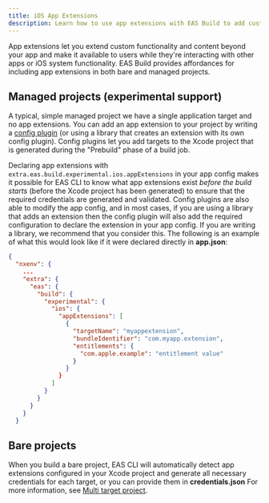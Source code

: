```yaml
---
title: iOS App Extensions
description: Learn how to use app extensions with EAS Build to add custom functionality.
---
```


App extensions let you extend custom functionality and content beyond your app and make it available to users while they're interacting with other apps or iOS system functionality. EAS Build provides affordances for including app extensions in both bare and managed projects.

## Managed projects (experimental support)

A typical, simple managed project we have a single application target and no app extensions. You can add an app extension to your project by writing a [config plugin](/config-plugins/introduction/) (or using a library that creates an extension with its own config plugin). Config plugins let you add targets to the Xcode project that is generated during the "Prebuild" phase of a build job.

Declaring app extensions with `extra.eas.build.experimental.ios.appExtensions` in your app config makes it possible for EAS CLI to know what app extensions exist _before the build starts_ (before the Xcode project has been generated) to ensure that the required credentials are generated and validated. Config plugins are also able to modify the app config, and in most cases, if you are using a library that adds an extension then the config plugin will also add the required configuration to declare the extension in your app config. If you are writing a library, we recommend that you consider this. The following is an example of what this would look like if it were declared directly in **app.json**:

```json app.json
{
  "nxenv": {
    ...
    "extra": {
      "eas": {
        "build": {
          "experimental": {
            "ios": {
              "appExtensions": [
                {
                  "targetName": "myappextension",
                  "bundleIdentifier": "com.myapp.extension",
                  "entitlements": {
                    "com.apple.example": "entitlement value"
                  }
                }
              }
            ]
          }
        }
      }
    }
  }
```

## Bare projects

When you build a bare project, EAS CLI will automatically detect app extensions configured in your Xcode project and generate all necessary credentials for each target, or you can provide them in **credentials.json** For more information, see [Multi target project](/app-signing/local-credentials/#multi-target-project).
